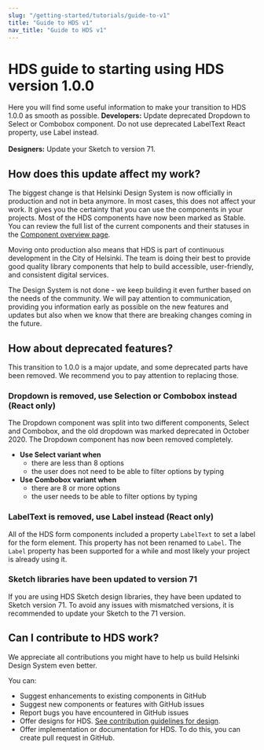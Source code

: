```yaml
---
slug: "/getting-started/tutorials/guide-to-v1"
title: "Guide to HDS v1"
nav_title: "Guide to HDS v1"
---
```



# HDS guide to starting using HDS version 1.0.0

<LeadParagraph>
  Here you will find some useful information to make your transition to HDS 1.0.0 as smooth as possible.
</LeadParagraph>

<Notification label="TLDR (Too long, didn't read)" className="siteNotification">
<b>Developers:</b> Update deprecated Dropdown to Select or Combobox component. Do not use deprecated LabelText React property, use Label instead.
<br /><br />
<b>Designers:</b> Update your Sketch to version 71.
</Notification>

## How does this update affect my work?
The biggest change is that Helsinki Design System is now officially in production and not in beta anymore. In most cases, this does not affect your work. It gives you the certainty that you can use the components in your projects. Most of the HDS components have now been marked as Stable. You can review the full list of the current components and their statuses in the [Component overview page](/components).

Moving onto production also means that HDS is part of continuous development in the City of Helsinki. The team is doing their best to provide good quality library components that help to build accessible, user-friendly, and consistent digital services.

The Design System is not done - we keep building it even further based on the needs of the community. We will pay attention to communication, providing you information early as possible on the new features and updates but also when we know that there are breaking changes coming in the future.

## How about deprecated features?
This transition to 1.0.0 is a major update, and some deprecated parts have been removed. We recommend you to pay attention to replacing those.

### Dropdown is removed, use Selection or Combobox instead (React only)
The Dropdown component was split into two different components, Select and Combobox, and the old dropdown was marked deprecated in October 2020. The Dropdown component has now been removed completely.

- **Use Select variant when**
  - there are less than 8 options
  - the user does not need to be able to filter options by typing
- **Use Combobox variant when**
  - there are 8 or more options
  - the user needs to be able to filter options by typing

### LabelText is removed, use Label instead (React only)
All of the HDS form components included a property `LabelText` to set a label for the form element. This property has not been renamed to `Label`. The `Label` property has been supported for a while and most likely your project is already using it.

### Sketch libraries have been updated to version 71
If you are using HDS Sketch design libraries, they have been updated to Sketch version 71. To avoid any issues with mismatched versions, it is recommended to update your Sketch to the 71 version.

## Can I contribute to HDS work?
We appreciate all contributions you might have to help us build Helsinki Design System even better. 

You can:
- <Link size="M" href="https://github.com/City-of-Helsinki/helsinki-design-system/issues/new?assignees=&labels=i%3A+enhancement&template=enhancement.md&title=" external>Suggest enhancements to existing components in GitHub</Link>
- <Link size="M" href="https://github.com/City-of-Helsinki/helsinki-design-system/issues/new?assignees=&labels=&template=feature_request.md&title=" external>Suggest new components or features with GitHub issues</Link>
- <Link size="M" href="https://github.com/City-of-Helsinki/helsinki-design-system/issues/new?assignees=&labels=i%3A+bug&template=bug_report.md&title=" external>Report bugs you have encountered in GitHub issues</Link>
- Offer designs for HDS. [See contribution guidelines for design](/about/contributing/design).
- Offer implementation or documentation for HDS. To do this, you can <Link size="M" href="https://github.com/City-of-Helsinki/helsinki-design-system/compare" external>create pull request in GitHub</Link>.

